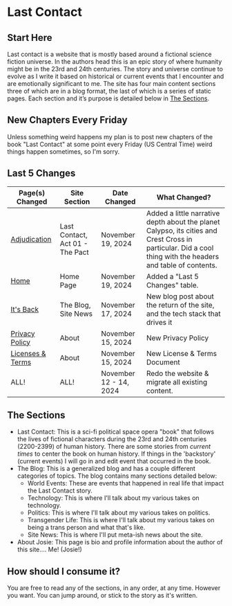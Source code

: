 # Last Contact

## Start Here

Last contact is a website that is mostly based around a fictional science fiction universe. In the authors head this is an epic story of where humanity might be in the 23rd and 24th centuries. The story and universe continue to evolve as I write it based on historical or current events that I encounter and are emotionally significant to me. The site has four main content sections three of which are in a blog format, the last of which is a series of static pages. Each section and it’s purpose is detailed below in [The Sections](/pages/index.mdx#the-sections).

## New Chapters Every Friday

Unless something weird happens my plan is to post new chapters of the book "Last Contact" at some point every Friday (US Central Time) weird things happen sometimes, so I'm sorry.

## Last 5 Changes

| Page(s) Changed | Site Section | Date Changed | What Changed? |
| --------------- | ------------ | ------------ | ------------- |
| [Adjudication](/pages/lastcontact/thepact/adjudication.mdx) | Last Contact, Act 01 - The Pact | November 19, 2024 | Added a little narrative depth about the planet Calypso, its cities and Crest Cross in particular. Did a cool thing with the headers and table of contents. |
| [Home](/pages/index.mdx) | Home Page | November 19, 2024 | Added a "Last 5 Changes" table. |
| [It's Back](/pages/theblog/sitenews/itsback.mdx) | The Blog, Site News | November 17, 2024 | New blog post about the return of the site, and the tech stack that drives it |
| [Privacy Policy](/pages/about/privacy.mdx) | About | November 15, 2024 | New Privacy Policy |
| [Licenses & Terms](/pages/about/license.mdx) | About | November 15, 2024 | New License & Terms Document |
| ALL! | ALL! | November 12 - 14, 2024 | Redo the website & migrate all existing content. |

## The Sections

- Last Contact: This is a sci-fi political space opera "book" that follows the lives of fictional characters during the 23rd and 24th centuries (2200-2399) of human history. There are some stories from *current times* to center the book on human history. If things in the 'backstory' (current events) I will go in and edit event that occurred in the book.
- The Blog: This is a generalized blog and has a couple different categories of topics. The blog contains many sections detailed below:
  - World Events: These are events that happened in real life that impact the Last Contact story.
  - Technology: This is where I'll talk about my various takes on technology.
  - Politics: This is where I'll talk about my various takes on politics.
  - Transgender Life: This is where I'll talk about my various takes on being a trans person and what that's like.
  - Site News: This is where I'll put meta-ish news about the site.
- About Josie: This page is bio and profile information about the author of this site.... Me! (Josie!)

## How should I consume it?

You are free to read any of the sections, in any order, at any time. However you want. You can jump around, or stick to the story as it's written.
